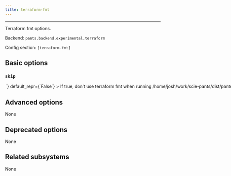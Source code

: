 ```yaml
---
title: terraform-fmt
---
```



---

Terraform fmt options.

Backend: <span className="color--primary">`pants.backend.experimental.terraform`</span>

Config section: <span className="color--primary">`[terraform-fmt]`</span>

<span className={styles.options}>

## Basic options

### `skip`

<Option
  cli_repr={`--[no-]terraform-fmt-skip`}
  env_repr='PANTS_TERRAFORM_FMT_SKIP'
  toml_repr={`[terraform-fmt]
skip = <bool>`}
  default_repr={`False`}
>

If true, don&#x27;t use `terraform fmt` when running `/home/josh/work/scie-pants/dist/pants fmt` and `/home/josh/work/scie-pants/dist/pants lint`.

</Option>

## Advanced options

None

## Deprecated options

None

## Related subsystems

None

</span>
